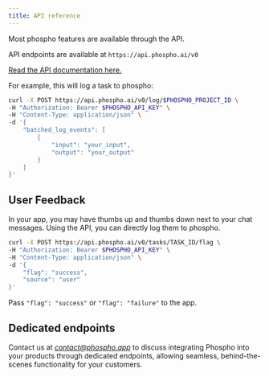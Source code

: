 ```yaml
---
title: API reference
---
```


Most phospho features are available through the API.

API endpoints are available at `https://api.phospho.ai/v0`

[Read the API documentation here.](https://api.phospho.ai/v0/redoc)

For example, this will log a task to phospho:

```bash
curl -X POST https://api.phospho.ai/v0/log/$PHOSPHO_PROJECT_ID \
-H "Authorization: Bearer $PHOSPHO_API_KEY" \
-H "Content-Type: application/json" \
-d '{
    "batched_log_events": [
        {
            "input": "your_input",
            "output": "your_output"
        }
    ]
}'
```


## User Feedback

In your app, you may have thumbs up and thumbs down next to your chat messages. Using the API, you can directly log them to phospho.

```bash
curl -X POST https://api.phospho.ai/v0/tasks/TASK_ID/flag \
-H "Authorization: Bearer $PHOSPHO_API_KEY" \
-H "Content-Type: application/json" \
-d '{
    "flag": "success",
    "source": "user"
}'
```

Pass `"flag": "success"` or `"flag": "failure"` to the app. 

## Dedicated endpoints

Contact us at *contact@phospho.app* to discuss integrating Phospho into your products through dedicated endpoints, allowing seamless, behind-the-scenes functionality for your customers.